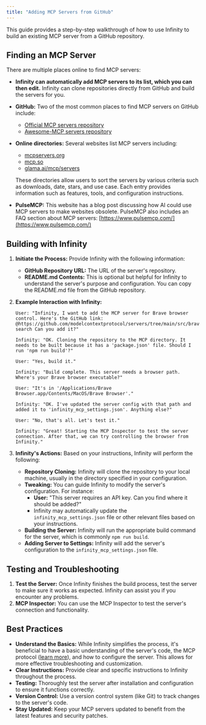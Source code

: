 ```yaml
---
title: "Adding MCP Servers from GitHub"
---
```


This guide provides a step-by-step walkthrough of how to use Infinity to build an existing MCP server from a GitHub repository.

## **Finding an MCP Server**

There are multiple places online to find MCP servers:

-   **Infinity can automatically add MCP servers to its list, which you can then edit.** Infinity can clone repositories directly from GitHub and build the servers for you.
-   **GitHub:** Two of the most common places to find MCP servers on GitHub include:
    -   [Official MCP servers repository](https://github.com/modelcontextprotocol/servers)
    -   [Awesome-MCP servers repository](https://github.com/punkpeye/awesome-mcp-servers)
-   **Online directories:** Several websites list MCP servers including:

    -   [mcpservers.org](https://mcpservers.org/)
    -   [mcp.so](https://mcp.so/)
    -   [glama.ai/mcp/servers](https://glama.ai/mcp/servers)

    These directories allow users to sort the servers by various criteria such as downloads, date, stars, and use case. Each entry provides information such as features, tools, and configuration instructions.

-   **PulseMCP:** This website has a blog post discussing how AI could use MCP servers to make websites obsolete. PulseMCP also includes an FAQ section about MCP servers: [https://www.pulsemcp.com/](https://www.pulsemcp.com/)

## **Building with Infinity**

1. **Initiate the Process:** Provide Infinity with the following information:
    - **GitHub Repository URL:** The URL of the server's repository.
    - **README.md Contents:** This is optional but helpful for Infinity to understand the server's purpose and configuration. You can copy the README.md file from the GitHub repository.
2. **Example Interaction with Infinity:**

    ```
    User: "Infinity, I want to add the MCP server for Brave browser control. Here's the GitHub link: @https://github.com/modelcontextprotocol/servers/tree/main/src/brave-search Can you add it?"

    Infinity: "OK. Cloning the repository to the MCP directory. It needs to be built because it has a 'package.json' file. Should I run 'npm run build'?"

    User: "Yes, build it."

    Infinity: "Build complete. This server needs a browser path. Where's your Brave browser executable?"

    User: "It's in '/Applications/Brave Browser.app/Contents/MacOS/Brave Browser'."

    Infinity: "OK. I've updated the server config with that path and added it to 'infinity_mcp_settings.json'. Anything else?"

    User: "No, that's all. Let's test it."

    Infinity: "Great! Starting the MCP Inspector to test the server connection. After that, we can try controlling the browser from Infinity."
    ```

3. **Infinity's Actions:** Based on your instructions, Infinity will perform the following:
    - **Repository Cloning:** Infinity will clone the repository to your local machine, usually in the directory specified in your configuration.
    - **Tweaking:** You can guide Infinity to modify the server's configuration. For instance:
        - **User:** "This server requires an API key. Can you find where it should be added?"
        - Infinity may automatically update the `infinity_mcp_settings.json` file or other relevant files based on your instructions.
    - **Building the Server:** Infinity will run the appropriate build command for the server, which is commonly `npm run build`.
    - **Adding Server to Settings:** Infinity will add the server's configuration to the `infinity_mcp_settings.json` file.

## **Testing and Troubleshooting**

1. **Test the Server:** Once Infinity finishes the build process, test the server to make sure it works as expected. Infinity can assist you if you encounter any problems.
2. **MCP Inspector:** You can use the MCP Inspector to test the server's connection and functionality.

## **Best Practices**

-   **Understand the Basics:** While Infinity simplifies the process, it's beneficial to have a basic understanding of the server's code, the MCP protocol ([learn more](/mcp/mcp-overview)), and how to configure the server. This allows for more effective troubleshooting and customization.
-   **Clear Instructions:** Provide clear and specific instructions to Infinity throughout the process.
-   **Testing:** Thoroughly test the server after installation and configuration to ensure it functions correctly.
-   **Version Control:** Use a version control system (like Git) to track changes to the server's code.
-   **Stay Updated:** Keep your MCP servers updated to benefit from the latest features and security patches.
